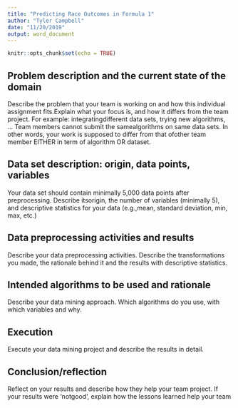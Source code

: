 ```yaml
---
title: "Predicting Race Outcomes in Formula 1"
author: "Tyler Campbell"
date: "11/20/2019"
output: word_document
---
```


```r
knitr::opts_chunk$set(echo = TRUE)
```

## Problem description and the current state of the domain
Describe the problem that your team is working on and how this individual assignment fits.Explain what your focus is, and how it differs from the team project. For example: integratingdifferent   data   sets,   trying   new   algorithms,   ...   Team   members   cannot   submit   the   samealgorithms on same data sets. In other words, your work is supposed to differ from that ofother team member EITHER in term of algorithm OR dataset.

## Data set description: origin, data points, variables

Your data set should contain minimally 5,000 data points after preprocessing. Describe itsorigin, the number of variables (minimally 5), and descriptive statistics for your data (e.g.,mean, standard deviation, min, max, etc.)

## Data preprocessing activities and results

Describe your data preprocessing activities. Describe the transformations you made, the rationale behind it and the results with descriptive statistics.

## Intended algorithms to be used and rationale

Describe your data mining approach. Which algorithms do you use, with which variables and why.

## Execution

Execute your data mining project and describe the results in detail. 

## Conclusion/reflection

Reflect on your results and describe how they help your team project. If your results were ‘notgood’, explain how the lessons learned help your team
